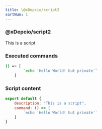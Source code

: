 ```yaml
---
title: \@xDepcio/script2
sortNum: 1
---
```

### \@xDepcio/script2
This is a script
### Executed commands
```bash
() => [
        `echo 'Hello World! but private'`
    ]
```
### Script content
```javascript
export default {
    description: "This is a script",
    command: () => [
        `echo 'Hello World! but private'`
    ]
}

```
